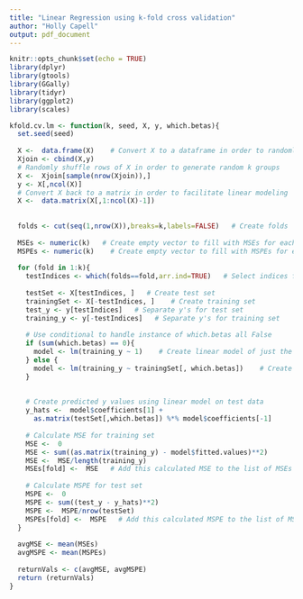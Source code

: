 ```yaml
---
title: "Linear Regression using k-fold cross validation"
author: "Holly Capell"
output: pdf_document
---
```


```r
knitr::opts_chunk$set(echo = TRUE)
library(dplyr)
library(gtools)
library(GGally)
library(tidyr)
library(ggplot2)
library(scales)
```


```r
  
kfold.cv.lm <- function(k, seed, X, y, which.betas){
  set.seed(seed)
  
  X <-  data.frame(X)    # Convert X to a dataframe in order to randomly shuffle rows
  Xjoin <- cbind(X,y)
  # Randomly shuffle rows of X in order to generate random k groups
  X <-  Xjoin[sample(nrow(Xjoin)),]   
  y <- X[,ncol(X)]
  # Convert X back to a matrix in order to facilitate linear modeling
  X <-  data.matrix(X[,1:ncol(X)-1])    
  
  
  folds <- cut(seq(1,nrow(X)),breaks=k,labels=FALSE)   # Create folds
  
  MSEs <- numeric(k)   # Create empty vector to fill with MSEs for each test set
  MSPEs <- numeric(k)    # Create empty vector to fill with MSPEs for each test set
  
  for (fold in 1:k){
    testIndices <- which(folds==fold,arr.ind=TRUE)   # Select indices for test set 
    
    testSet <- X[testIndices, ]   # Create test set
    trainingSet <- X[-testIndices, ]    # Create training set
    test_y <- y[testIndices]   # Separate y's for test set
    training_y <- y[-testIndices]   # Separate y's for training set
    
    # Use conditional to handle instance of which.betas all False
    if (sum(which.betas) == 0){
      model <- lm(training_y ~ 1)    # Create linear model of just the intercept
    } else {
      model <- lm(training_y ~ trainingSet[, which.betas])    # Create linear model
    }
    
    
    # Create predicted y values using linear model on test data
    y_hats <-  model$coefficients[1] + 
      as.matrix(testSet[,which.betas]) %*% model$coefficients[-1]
    
    # Calculate MSE for training set
    MSE <-  0 
    MSE <- sum((as.matrix(training_y) - model$fitted.values)**2)
    MSE <-  MSE/length(training_y)
    MSEs[fold] <-  MSE   # Add this calculated MSE to the list of MSEs
    
    # Calculate MSPE for test set
    MSPE <-  0
    MSPE <- sum((test_y - y_hats)**2)
    MSPE <-  MSPE/nrow(testSet)
    MSPEs[fold] <-  MSPE   # Add this calculated MSPE to the list of MSEs
  }
  
  avgMSE <- mean(MSEs)
  avgMSPE <- mean(MSPEs)
  
  returnVals <- c(avgMSE, avgMSPE)
  return (returnVals)
}
```

